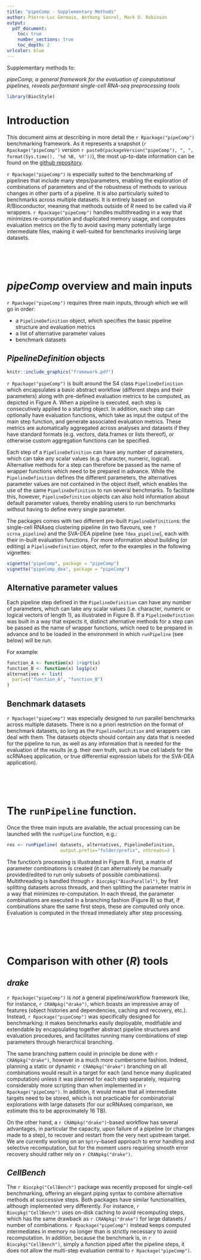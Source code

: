```yaml
---
title: "pipeComp - Supplementary Methods"
author: Pierre-Luc Germain, Anthony Sonrel, Mark D. Robinson
output:
  pdf_document:
    toc: true
    number_sections: true
    toc_depth: 2
urlcolor: blue
---
```


\vfill

Supplementary methods to:

_pipeComp, a general framework for the evaluation of computational pipelines, reveals performant single-cell RNA-seq preprocessing tools_<br/>

\newpage 

```r
library(BiocStyle)
```

# Introduction

This document aims at describing in more detail the `r Rpackage("pipeComp")` benchmarking framework. As it represents a snapshot (`r Rpackage("pipeComp")` version `r paste0(packageVersion("pipeComp"), ", ", format(Sys.time(), '%d %B, %Y'))`), the most up-to-date information can be found on the [github repository](https://github.com/plger/pipeComp).

`r Rpackage("pipeComp")` is especially suited to the benchmarking of pipelines that include many steps/parameters, enabling the exploration of combinations of parameters and of the robustness of methods to various changes in other parts of a pipeline. It is also particularly suited to benchmarks across multiple datasets. It is entirely based on _R_/Bioconductor, meaning that methods outside of _R_ need to be called via _R_ wrappers. `r Rpackage("pipeComp")` handles multithreading in a way that minimizes re-computation and duplicated memory usage, and computes evaluation metrics on the fly to avoid saving many potentially large intermediate files, making it well-suited for benchmarks involving large datasets.

<br/><br/><br/>

# _pipeComp_ overview and main inputs

`r Rpackage("pipeComp")` requires three main inputs, through which we will go in order:

* a `PipelineDefinition` object, which specifies the basic pipeline structure and evaluation metrics
* a list of alternative parameter values
* benchmark datasets

## _PipelineDefinition_ objects

```r
knitr::include_graphics("framework.pdf")
```

`r Rpackage("pipeComp")` is built around the S4 class `PipelineDefinition` which encapsulates a basic abstract workflow (different steps and their parameters) along with pre-defined evaluation metrics to be computed, as depicted in Figure  \ref{fig:figure1}A. When a pipeline is executed, each step is consecutively applied to a starting object. In addition, each step can optionally have evaluation functions, which take as input the output of the main step function, and generate associated evaluation metrics. These metrics are automatically aggregated across analyses and datasets if they have standard formats (e.g. vectors, data.frames or lists thereof), or otherwise custom aggregation functions can be specified.

Each step of a `PipelineDefinition` can have any number of parameters, which can take any scalar values (e.g. character, numeric, logical). Alternative methods for a step can therefore be passed as the name of wrapper functions which need to be prepared in advance. While the `PipelineDefinition` defines the different parameters, the alternatives parameter values are not contained in the object itself, which enables the use of the same `PipelineDefinition` to run several benchmarks. To facilitate this, however, `PipelineDefinition` objects can also hold information about default parameter values, thereby enabling users to run benchmarks without having to define every single parameter.

The packages comes with two different pre-built `PipelineDefinition`s: the single-cell RNAseq clustering pipeline (in two flavours, see `?scrna_pipeline`) and the SVA-DEA pipeline (see `?dea_pipeline`), each with their in-built evaluation functions. For more information about building (or editing) a `PipelineDefinition` object, refer to the examples in the following vignettes:

```r
vignette("pipeComp", package = "pipeComp")
vignette("pipeComp_dea", package = "pipeComp")
```

## Alternative parameter values

Each pipeline step defined in the `PipelineDefinition` can have any number of parameters, which can take any scalar values (i.e. character, numeric or logical vectors of length 1), as illustrated in Figure \ref{fig:figure1}B. If a `PipelineDefinition` was built in a way that expects it, distinct alternative methods for a step can be passed as the name of wrapper functions, which need to be prepared in advance and to be loaded in the environment in which `runPipeline` (see below) will be run.

For example:

```r
function_A <- function(x) 1+sqrt(x)
function_B <- function(x) log1p(x)
alternatives <- list(
  par1=c("function_A", "function_B")
)
```

## Benchmark datasets

`r Rpackage("pipeComp")` was especially designed to run parallel benchmarks across multiple datasets. There is no a priori restriction on the format of benchmark datasets, so long as the `PipelineDefinition` and wrappers can deal with them. The datasets objects should contain any data that is needed for the pipeline to run, as well as any information that is needed for the evaluation of the results (e.g. their own truth, such as true cell labels for the scRNAseq application, or true differential expression labels for the SVA-DEA application).

<br/><br/><br/>

# The `runPipeline` function.

Once the three main inputs are available, the actual processing can be launched with the `runPipeline` function, e.g.:

```r
res <- runPipeline( datasets, alternatives, PipelineDefinition,
                    output.prefix="folder/prefix", nthreads=3 )
```

The function's processing is illustrated in Figure \ref{fig:figure1}B. First, a matrix of parameter combinations is created (it can alternatively be manually provided/edited to run only subsets of possible combinations). Multithreading is handled through `r Biocpkg("BiocParallel")`, by first splitting datasets across threads, and then splitting the parameter matrix in a way that minimizes re-computation. In each thread, the parameter combinations are executed in a branching fashion (Figure \ref{fig:figure1}B) so that, if combinations share the same first steps, these are computed only once. Evaluation is computed in the thread immediately after step processing.

<br/><br/><br/>

# Comparison with other (_R_) tools

## _drake_

`r Rpackage("pipeComp")` is _not_ a general pipeline/workflow framework like, for instance, `r CRANpkg("drake")`, which boasts an impressive array of features (object histories and dependencies, caching and recovery, etc.). Instead, `r Rpackage("pipeComp")` was specifically designed for benchmarking: it makes benchmarks easily deployable, modifiable and extendable by encapsulating together abstract pipeline structures and evaluation procedures, and facilitates running many combinations of step parameters through hierarchical branching.

The same branching pattern could in principle be done with `r CRANpkg("drake")`, however in a much more cumbersome fashion. Indeed, planning a static or dynamic `r CRANpkg("drake")` branching on all combinations would result in a target for each (and hence many duplicated computation) unless it was planned for each step separately, requiring considerably more scripting than when implemented in `r Rpackage("pipeComp")`. In addition, it would mean that all intermediate targets need to be stored, which is not practicable for combinatorial explorations with large datasets (for our scRNAseq comparison, we estimate this to be approximately 16 TB).

On the other hand, a `r CRANpkg("drake")`-based workflow has several advantages, in particular the capacity, upon failure of a pipeline (or changes made to a step), to recover and restart from the very next upstream target. We are currently working on an `bptry`-based approach to error handling and selective recomputation, but for the moment users requiring smooth error recovery should rather rely on `r CRANpkg("drake")`.

## _CellBench_

The `r Biocpkg("CellBench")` package was recently proposed for single-cell benchmarking, offering an elegant piping syntax to combine alternative methods at successive steps. Both packages have similar functionalities, although implemented very differently. For instance, `r Biocpkg("CellBench")` uses on-disk caching to avoid recomputing steps, which has the same drawback as `r CRANpkg("drake")` for large datasets / number of combinations. `r Rpackage("pipeComp")` instead keeps computed intermediates in memory no longer than is strictly necessary to avoid recomputation. In addition, because the benchmark is, in `r Biocpkg("CellBench")`, simply a function piped after the pipeline steps, it does not allow the multi-step evaluation central to `r Rpackage("pipeComp")`.

